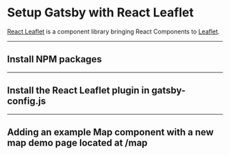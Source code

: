 # Setup Gatsby with React Leaflet

[React Leaflet](https://react-leaflet.js.org/) is a component library bringing React Components to [Leaflet](https://leafletjs.com/).

---

## Install NPM packages

<NPMPackage name="leaflet" />
<NPMPackage name="react-leaflet" />
<NPMPackage name="gatsby-plugin-react-leaflet" />

---

## Install the React Leaflet plugin in gatsby-config.js

<GatsbyPlugin name="gatsby-plugin-react-leaflet" />

---

## Adding an example Map component with a new map demo page located at /map

<File path="src/pages/map.js" content="https://raw.githubusercontent.com/colbyfayock/gatsby-recipe-react-leaflet/master/src/pages/map.js" />
<File path="src/components/Map.js" content="https://raw.githubusercontent.com/colbyfayock/gatsby-recipe-react-leaflet/master/src/components/Map.js" />
<File path="src/components/Map.module.css" content="https://raw.githubusercontent.com/colbyfayock/gatsby-recipe-react-leaflet/master/src/components/Map.module.css" />
